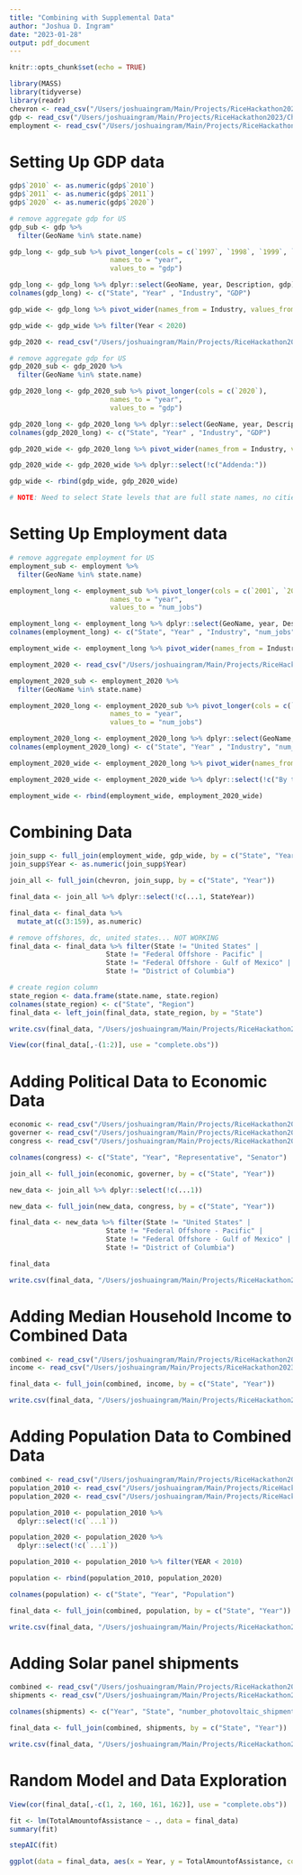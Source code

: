 ```yaml
---
title: "Combining with Supplemental Data"
author: "Joshua D. Ingram"
date: "2023-01-28"
output: pdf_document
---
```


```r
knitr::opts_chunk$set(echo = TRUE)

library(MASS)
library(tidyverse)
library(readr)
chevron <- read_csv("/Users/joshuaingram/Main/Projects/RiceHackathon2023/Chevron/Investment_Data_Train_WIDE.csv")
gdp <- read_csv("/Users/joshuaingram/Main/Projects/RiceHackathon2023/Chevron/SAGDP2N__ALL_AREAS_1997_2020.csv")
employment <- read_csv("/Users/joshuaingram/Main/Projects/RiceHackathon2023/Chevron/CAEMP25N__ALL_AREAS_2001_2019.csv")
```

# Setting Up GDP data

```r
gdp$`2010` <- as.numeric(gdp$`2010`)
gdp$`2011` <- as.numeric(gdp$`2011`)
gdp$`2020` <- as.numeric(gdp$`2020`)

# remove aggregate gdp for US
gdp_sub <- gdp %>%
  filter(GeoName %in% state.name)
```

```r
gdp_long <- gdp_sub %>% pivot_longer(cols = c(`1997`, `1998`, `1999`, `2000`, `2001`, `2002`, `2003`, `2004`, `2005`, `2006`, `2007`, `2008`, `2009`, `2010`, `2011`, `2012`, `2013`, `2014`, `2015`, `2016`, `2017`, `2018`, `2019`, `2020`), 
                         names_to = "year", 
                         values_to = "gdp")

gdp_long <- gdp_long %>% dplyr::select(GeoName, year, Description, gdp)
colnames(gdp_long) <- c("State", "Year" , "Industry", "GDP")

gdp_wide <- gdp_long %>% pivot_wider(names_from = Industry, values_from = GDP)

gdp_wide <- gdp_wide %>% filter(Year < 2020)

gdp_2020 <- read_csv("/Users/joshuaingram/Main/Projects/RiceHackathon2023/Chevron/gdp_2020.csv", skip = 3)

# remove aggregate gdp for US
gdp_2020_sub <- gdp_2020 %>%
  filter(GeoName %in% state.name)

gdp_2020_long <- gdp_2020_sub %>% pivot_longer(cols = c(`2020`), 
                         names_to = "year", 
                         values_to = "gdp")

gdp_2020_long <- gdp_2020_long %>% dplyr::select(GeoName, year, Description, gdp)
colnames(gdp_2020_long) <- c("State", "Year" , "Industry", "GDP")

gdp_2020_wide <- gdp_2020_long %>% pivot_wider(names_from = Industry, values_from = GDP)

gdp_2020_wide <- gdp_2020_wide %>% dplyr::select(!c("Addenda:"))

gdp_wide <- rbind(gdp_wide, gdp_2020_wide)

# NOTE: Need to select State levels that are full state names, no cities, etc

```

# Setting Up Employment data

```r
# remove aggregate employment for US
employment_sub <- employment %>% 
  filter(GeoName %in% state.name)

employment_long <- employment_sub %>% pivot_longer(cols = c(`2001`, `2002`, `2003`, `2004`, `2005`, `2006`, `2007`, `2008`, `2009`, `2010`, `2011`, `2012`, `2013`, `2014`, `2015`, `2016`, `2017`, `2018`, `2019`), 
                         names_to = "year", 
                         values_to = "num_jobs")

employment_long <- employment_long %>% dplyr::select(GeoName, year, Description, num_jobs)
colnames(employment_long) <- c("State", "Year" , "Industry", "num_jobs")

employment_wide <- employment_long %>% pivot_wider(names_from = Industry, values_from = num_jobs)

employment_2020 <- read_csv("/Users/joshuaingram/Main/Projects/RiceHackathon2023/Chevron/employment_2020_correct.csv", skip = 3)

employment_2020_sub <- employment_2020 %>% 
  filter(GeoName %in% state.name)

employment_2020_long <- employment_2020_sub %>% pivot_longer(cols = c(`2020`), 
                         names_to = "year", 
                         values_to = "num_jobs")

employment_2020_long <- employment_2020_long %>% dplyr::select(GeoName, year, Description, num_jobs)
colnames(employment_2020_long) <- c("State", "Year" , "Industry", "num_jobs")

employment_2020_wide <- employment_2020_long %>% pivot_wider(names_from = Industry, values_from = num_jobs)

employment_2020_wide <- employment_2020_wide %>% dplyr::select(!c("By type", "By industry", "Employment by place of work"))

employment_wide <- rbind(employment_wide, employment_2020_wide)
```

# Combining Data

```r
join_supp <- full_join(employment_wide, gdp_wide, by = c("State", "Year"))
join_supp$Year <- as.numeric(join_supp$Year)

join_all <- full_join(chevron, join_supp, by = c("State", "Year"))

final_data <- join_all %>% dplyr::select(!c(...1, StateYear))

final_data <- final_data %>%
  mutate_at(c(3:159), as.numeric)
```

```r
# remove offshores, dc, united states... NOT WORKING
final_data <- final_data %>% filter(State != "United States" |
                        State != "Federal Offshore - Pacific" |
                        State != "Federal Offshore - Gulf of Mexico" |
                        State != "District of Columbia")

# create region column
state_region <- data.frame(state.name, state.region)
colnames(state_region) <- c("State", "Region")
final_data <- left_join(final_data, state_region, by = "State")
```


```r
write.csv(final_data, "/Users/joshuaingram/Main/Projects/RiceHackathon2023/Chevron/chevron_economic.csv", row.names = FALSE)
```

```r
View(cor(final_data[,-(1:2)], use = "complete.obs"))
```

# Adding Political Data to Economic Data

```r
economic <- read_csv("/Users/joshuaingram/Main/Projects/RiceHackathon2023/Chevron/chevron_economic.csv")
governer <- read_csv("/Users/joshuaingram/Main/Projects/RiceHackathon2023/Chevron/Congress Data/Govn-State-PartyALLCLEAN.csv")
congress <- read_csv("/Users/joshuaingram/Main/Projects/RiceHackathon2023/Chevron/Congress Data/Congress_Data_1999_2020.csv")

colnames(congress) <- c("State", "Year", "Representative", "Senator")
```

```r
join_all <- full_join(economic, governer, by = c("State", "Year"))

new_data <- join_all %>% dplyr::select(!c(...1))

new_data <- full_join(new_data, congress, by = c("State", "Year"))

final_data <- new_data %>% filter(State != "United States" |
                        State != "Federal Offshore - Pacific" |
                        State != "Federal Offshore - Gulf of Mexico" |
                        State != "District of Columbia")
```

```r
final_data
```


```r
write.csv(final_data, "/Users/joshuaingram/Main/Projects/RiceHackathon2023/Chevron/combined_training.csv", row.names = FALSE)
```


# Adding Median Household Income to Combined Data

```r
combined <- read_csv("/Users/joshuaingram/Main/Projects/RiceHackathon2023/Chevron/combined_training.csv")
income <- read_csv("/Users/joshuaingram/Main/Projects/RiceHackathon2023/Chevron/medianhouseholdincome.csv")
```
```r
final_data <- full_join(combined, income, by = c("State", "Year"))
```


```r
write.csv(final_data, "/Users/joshuaingram/Main/Projects/RiceHackathon2023/Chevron/final_combined_training.csv", row.names = FALSE)
```

# Adding Population Data to Combined Data

```r
combined <- read_csv("/Users/joshuaingram/Main/Projects/RiceHackathon2023/Chevron/final_combined_training.csv")
population_2010 <- read_csv("/Users/joshuaingram/Main/Projects/RiceHackathon2023/Chevron/population/pop_2000_2010_MELT.csv")
population_2020 <- read_csv("/Users/joshuaingram/Main/Projects/RiceHackathon2023/Chevron/population/pop_2010_2020_MELT.csv")

population_2010 <- population_2010 %>%
  dplyr::select(!c(`...1`))

population_2020 <- population_2020 %>%
  dplyr::select(!c(`...1`))

population_2010 <- population_2010 %>% filter(YEAR < 2010)

population <- rbind(population_2010, population_2020)

colnames(population) <- c("State", "Year", "Population")
```

```r
final_data <- full_join(combined, population, by = c("State", "Year"))
```


```r
write.csv(final_data, "/Users/joshuaingram/Main/Projects/RiceHackathon2023/Chevron/final2_combined_training.csv", row.names = FALSE)
```

# Adding Solar panel shipments

```r
combined <- read_csv("/Users/joshuaingram/Main/Projects/RiceHackathon2023/Chevron/final2_combined_training.csv")
shipments <- read_csv("/Users/joshuaingram/Main/Projects/RiceHackathon2023/Chevron/Annual Photovoltaic Shipment by State - Sheet1.csv")

colnames(shipments) <- c("Year", "State", "number_photovoltaic_shipments")

final_data <- full_join(combined, shipments, by = c("State", "Year"))
```

```r
write.csv(final_data, "/Users/joshuaingram/Main/Projects/RiceHackathon2023/Chevron/FINAL_combined_training.csv", row.names = FALSE)
```

# Random Model and Data Exploration

```r
View(cor(final_data[,-c(1, 2, 160, 161, 162)], use = "complete.obs"))
```


```r
fit <- lm(TotalAmountofAssistance ~ ., data = final_data)
summary(fit)

stepAIC(fit)

```

```r
ggplot(data = final_data, aes(x = Year, y = TotalAmountofAssistance, color = Region)) + geom_point()
```

